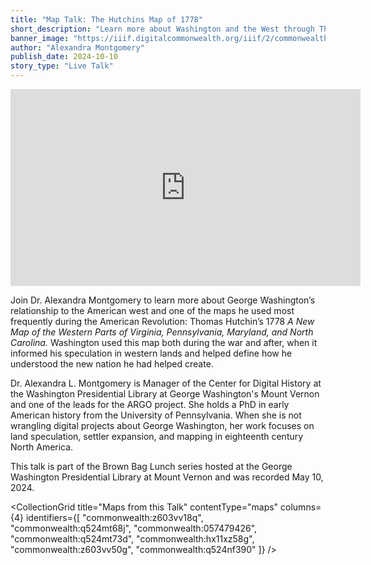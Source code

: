 ```yaml
---
title: "Map Talk: The Hutchins Map of 1778"
short_description: "Learn more about Washington and the West through Thomas Hutchins' famous map of 1778"
banner_image: "https://iiif.digitalcommonwealth.org/iiif/2/commonwealth:z603vv190/2777,980,4235,2413/pct:50/0/default.jpg"
author: "Alexandra Montgomery"
publish_date: 2024-10-10
story_type: "Live Talk"
---
```


<iframe width="560" height="315" src="https://www.youtube.com/embed/gHEDloF9wm4?si=XIDBTCjUt5Nj8vlo" title="YouTube video player" frameborder="0" allow="accelerometer; autoplay; clipboard-write; encrypted-media; gyroscope; picture-in-picture; web-share" referrerpolicy="strict-origin-when-cross-origin" allowfullscreen></iframe>

Join Dr. Alexandra Montgomery to learn more about George Washington’s relationship to the American west and one of the maps he used most frequently during the American Revolution: Thomas Hutchin’s 1778 *A New Map of the Western Parts of Virginia, Pennsylvania, Maryland, and North Carolina.* Washington used this map both during the war and after, when it informed his speculation in western lands and helped define how he understood the new nation he had helped create.

Dr. Alexandra L. Montgomery is Manager of the Center for Digital History at the Washington Presidential Library at George Washington's Mount Vernon and one of the leads for the ARGO project. She holds a PhD in early American history from the University of Pennsylvania. When she is not wrangling digital projects about George Washington, her work focuses on land speculation, settler expansion, and mapping in eighteenth century North America.

This talk is part of the Brown Bag Lunch series hosted at the George Washington Presidential Library at Mount Vernon and was recorded May 10, 2024.

<CollectionGrid
    title="Maps from this Talk"
    contentType="maps"
    columns={4}
    identifiers={[
        "commonwealth:z603vv18q",
        "commonwealth:q524mt68j",
        "commonwealth:057479426",
        "commonwealth:q524mt73d",
        "commonwealth:hx11xz58g",
        "commonwealth:z603vv50g",
        "commonwealth:q524nf390"
    ]}
/>